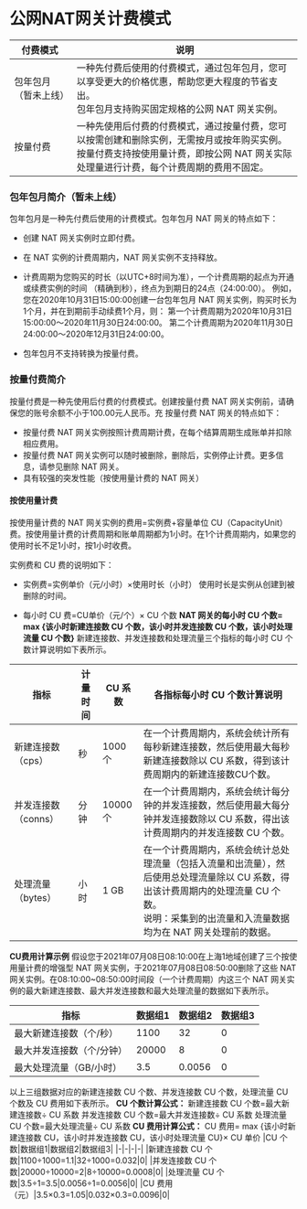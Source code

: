 # 公网NAT网关计费模式

|付费模式&nbsp;|说明|
|-|-|
|包年包月（暂未上线）|一种先付费后使用的付费模式，通过包年包月，您可以享受更大的价格优惠，帮助您更大程度的节省支出。<br>包年包月支持购买固定规格的公网 NAT 网关实例。|
|按量付费|一种先使用后付费的付费模式，通过按量付费，您可以按需创建和删除实例，无需按月或按年购买实例。<br>按量付费支持按使用量计费，即按公网 NAT 网关实际处理量进行计费，每个计费周期的费用不固定。|

### **包年包月简介（暂未上线）**
包年包月是一种先付费后使用的计费模式。包年包月 NAT 网关的特点如下：
- 创建 NAT 网关实例时立即付费。
- 在 NAT 实例的计费周期内，NAT 网关实例不支持释放。
- 计费周期为您购买的时长（以UTC+8时间为准），一个计费周期的起点为开通或续费实例的时间 （精确到秒），终点为到期日的24点（24:00:00）。
例如，您在2020年10月31日15:00:00创建一台包年包月 NAT 网关实例，购买时长为1个月，并在到期前手动续费1个月，则：
第一个计费周期为2020年10月31日15:00:00～2020年11月30日24:00:00。
第二个计费周期为2020年11月30日24:00:00～2020年12月31日24:00:00。

- 包年包月不支持转换为按量付费。

### **按量付费简介**
按量付费是一种先使用后付费的付费模式。创建按量付费 NAT 网关实例前，请确保您的账号余额不小于100.00元人民币。充
按量付费 NAT 网关的特点如下：
- 按量付费 NAT 网关实例按照计费周期计费，在每个结算周期生成账单并扣除相应费用。
- 按量付费 NAT 网关实例可以随时被删除，删除后，实例停止计费。更多信息，请参见删除 NAT 网关。
- 具有较强的突发性能（按使用量计费的 NAT 网关）

#### 按使用量计费
按使用量计费的 NAT 网关实例的费用=实例费+容量单位 CU（CapacityUnit）费。按使用量计费的计费周期和账单周期都为1小时。在1个计费周期内，如果您的使用时长不足1小时，按1小时收费。

实例费和 CU 费的说明如下：
- 实例费=实例单价（元/小时）×使用时长（小时）
使用时长是实例从创建到被删除的时间。

- 每小时 CU 费=CU单价（元/个）× CU 个数
**NAT 网关的每小时 CU 个数= max {该小时新建连接数 CU 个数，该小时并发连接数 CU 个数，该小时处理流量 CU 个数}**
新建连接数、并发连接数和处理流量三个指标的每小时 CU 个数计算说明如下表所示。

|指标|计量时间|CU 系数|各指标每小时 CU 个数计算说明|
|-|-|-|-|
|新建连接数（cps）|秒|1000个|在一个计费周期内，系统会统计所有每秒新建连接数，然后使用最大每秒新建连接数除以 CU 系数，得到该计费周期内的新建连接数CU个数。|
|并发连接数（conns）|分钟|10000个|在一个计费周期内，系统会统计每分钟的并发连接数，然后使用最大每分钟并发连接数除以 CU 系数，得出该计费周期内的并发连接数 CU 个数。|
|处理流量（bytes）|小时|1 GB|在一个计费周期内，系统会统计总处理流量（包括入流量和出流量），然后使用总处理流量除以 CU 系数，得出该计费周期内的处理流量 CU 个数。<br>说明：采集到的出流量和入流量数据均为在 NAT 网关处理前的数据。|

**CU费用计算示例**
假设您于2021年07月08日08:10:00在上海1地域创建了三个按使用量计费的增强型 NAT 网关实例，于2021年07月08日08:50:00删除了这些 NAT 网关实例。在08:10:00~08:50:00时间段（一个计费周期）内这三个 NAT 网关实例的最大新建连接数、最大并发连接数和最大处理流量的数据如下表所示。

|指标|数据组1|数据组2|数据组3|
|-|-|-|-|
|最大新建连接数（个/秒）|1100|32|0|
|最大并发连接数（个/分钟）|20000|8|0|
|最大处理流量（GB/小时）|3.5|0.0056|0|

以上三组数据对应的新建连接数 CU 个数、并发连接数 CU 个数，处理流量 CU 个数及 CU 费用如下表所示。
**CU 个数计算公式：**
新建连接数 CU 个数=最大新建连接数÷ CU 系数
并发连接数 CU 个数=最大并发连接数÷ CU 系数
处理流量 CU 个数=最大处理流量÷ CU 系数
**CU 费用计算公式：**
CU 费用= max {该小时新建连接数 CU，该小时并发连接数 CU，该小时处理流量 CU}× CU 单价
|CU 个数|数据组1|数据组2|数据组3|
|-|-|-|-|
|新建连接数 CU 个数|1100÷1000=1.1|32÷1000=0.032|0|
|并发连接数 CU 个数|20000÷10000=2|8÷10000=0.0008|0|
|处理流量 CU 个数|3.5÷1=3.5|0.0056÷1=0.0056|0|
|CU 费用（元）|3.5×0.3=1.05|0.032×0.3=0.0096|0|